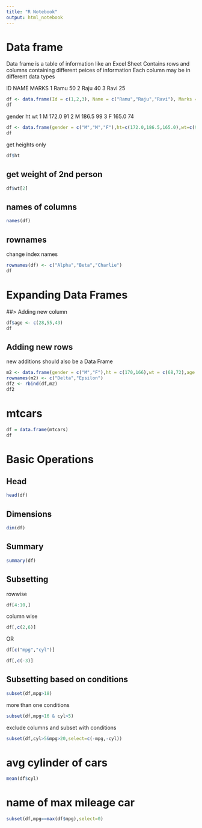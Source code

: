 ```yaml
---
title: "R Notebook"
output: html_notebook
---
```

# Data frame
Data frame is a table of information like an Excel Sheet
Contains rows and columns containing different peices of information
Each column may be in different data types

ID    NAME  MARKS
1     Ramu   50
2     Raju   40
3     Ravi   25

```r
df <- data.frame(Id = c(1,2,3), Name = c("Ramu","Raju","Ravi"), Marks = c(50,40,25))
df
```
   gender   ht  wt
1   M     172.0 91
2   M     186.5 99
3   F     165.0 74

```r
df <- data.frame(gender = c("M","M","F"),ht=c(172.0,186.5,165.0),wt=c(91,99,74))
df
```
get heights only
```r
df$ht
```
## get weight of 2nd person
```r
df$wt[2]
```
## names of columns
```r
names(df)
```
## rownames
change index names
```r
rownames(df) <- c("Alpha","Beta","Charlie")
df
```

# Expanding Data Frames
##> Adding new column
```r
df$age <- c(28,55,43)
df
```

## Adding new rows
new additions should also be a Data Frame
```r
m2 <- data.frame(gender = c("M","F"),ht = c(170,166),wt = c(68,72),age = c(38,22))
rownames(m2) <- c("Delta","Epsilon")
df2 <- rbind(df,m2)
df2
```
# mtcars
```r
df = data.frame(mtcars)
df
```
# Basic Operations
## Head
```r
head(df)
```
## Dimensions
```r
dim(df)
```
## Summary
```r
summary(df)
```
## Subsetting
rowwise
```r
df[4:10,]
```
column wise
```r
df[,c(2,6)]
```
OR
```r
df[c("mpg","cyl")]
```
```r
df[,c(-3)]
```
## Subsetting based on conditions
```r
subset(df,mpg>18)
```
more than one conditions
```r
subset(df,mpg>16 & cyl>5)
```
exclude columns and subset with conditions
```r
subset(df,cyl>5&mpg>20,select=c(-mpg,-cyl))
```


# avg cylinder of cars
```r
mean(df$cyl)
```


# name of max mileage car
```r
subset(df,mpg==max(df$mpg),select=0)
```



